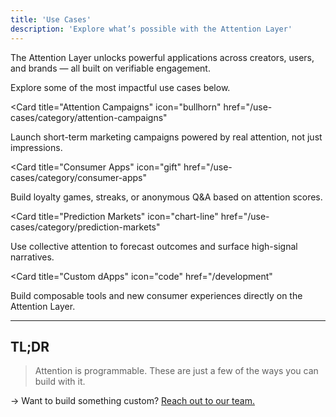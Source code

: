 ```yaml
---
title: 'Use Cases'
description: 'Explore what’s possible with the Attention Layer'
---
```


The Attention Layer unlocks powerful applications across creators, users, and brands — all built on verifiable engagement.

Explore some of the most impactful use cases below.

<CardGroup cols={2}>

<Card
  title="Attention Campaigns"
  icon="bullhorn"
  href="/use-cases/category/attention-campaigns"
>
  Launch short-term marketing campaigns powered by real attention, not just impressions.
</Card>

<Card
  title="Consumer Apps"
  icon="gift"
  href="/use-cases/category/consumer-apps"
>
  Build loyalty games, streaks, or anonymous Q&A based on attention scores.
</Card>


<Card
  title="Prediction Markets"
  icon="chart-line"
  href="/use-cases/category/prediction-markets"
>
  Use collective attention to forecast outcomes and surface high-signal narratives.
</Card>

<Card
  title="Custom dApps"
  icon="code"
  href="/development"
>
  Build composable tools and new consumer experiences directly on the Attention Layer.
</Card>

</CardGroup>

---

## TL;DR

> Attention is programmable. These are just a few of the ways you can build with it.

→ Want to build something custom? [Reach out to our team.](mailto:team@attenomics.com)
